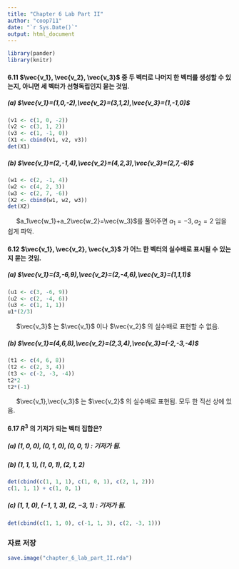 ```yaml
---
title: "Chapter 6 Lab Part II"
author: "coop711"
date: "`r Sys.Date()`"
output: html_document
---
```


```r
library(pander)
library(knitr)
```

#### 6.11 $\vec{v_1}, \vec{v_2}, \vec{v_3}$ 중 두 벡터로 나머지 한 벡터를 생성할 수 있는지, 아니면 세 벡터가 선형독립인지 묻는 것임.

##### (a) $\vec{v_1}=(1,0,-2),\vec{v_2}=(3,1,2),\vec{v_3}=(1,-1,0)$

```r
(v1 <- c(1, 0, -2))
(v2 <- c(3, 1, 2))
(v3 <- c(1, -1, 0))
(X1 <- cbind(v1, v2, v3))
det(X1)
```

##### (b) $\vec{v_1}=(2,-1,4),\vec{v_2}=(4,2,3),\vec{v_3}=(2,7,-6)$

```r
(w1 <- c(2, -1, 4))
(w2 <- c(4, 2, 3))
(w3 <- c(2, 7, -6))
(X2 <- cbind(w1, w2, w3))
det(X2)
```

&nbsp;&nbsp;&nbsp;&nbsp;&nbsp;$a_1\vec{w_1}+a_2\vec{w_2}=\vec{w_3}$를 풀어주면 $a_1=-3, a_2=2$ 임을 쉽게 파악.

#### 6.12 $\vec{v_1}, \vec{v_2}, \vec{v_3}$ 가 어느 한 벡터의 실수배로 표시될 수 있는지 묻는 것임.

##### (a) $\vec{v_1}=(3,-6,9),\vec{v_2}=(2,-4,6),\vec{v_3}=(1,1,1)$

```r
(u1 <- c(3, -6, 9))
(u2 <- c(2, -4, 6))
(u3 <- c(1, 1, 1))
u1*(2/3)
```

&nbsp;&nbsp;&nbsp;&nbsp;&nbsp;$\vec{v_3}$ 는 $\vec{v_1}$ 이나 $\vec{v_2}$ 의 실수배로 표현할 수 없음.

##### (b) $\vec{v_1}=(4,6,8),\vec{v_2}=(2,3,4),\vec{v_3}=(-2,-3,-4)$

```r
(t1 <- c(4, 6, 8))
(t2 <- c(2, 3, 4))
(t3 <- c(-2, -3, -4))
t2*2
t2*(-1)
```

&nbsp;&nbsp;&nbsp;&nbsp;&nbsp;$\vec{v_1},\vec{v_3}$ 는 $\vec{v_2}$ 의 실수배로 표현됨. 모두 한 직선 상에 있음.

#### 6.17 $R^3$ 의 기저가 되는 벡터 집합은?

##### (a) $(1,0,0),(0,1,0),(0,0,1)$ : 기저가 됨.

##### (b) $(1,1,1),(1,0,1),(2,1,2)$

```r
det(cbind(c(1, 1, 1), c(1, 0, 1), c(2, 1, 2)))
c(1, 1, 1) + c(1, 0, 1)
```

##### (c) $(1,1,0),(-1,1,3),(2,-3,1)$ : 기저가 됨.

```r
det(cbind(c(1, 1, 0), c(-1, 1, 3), c(2, -3, 1)))
```


### 자료 저장

```r
save.image("chapter_6_lab_part_II.rda")
```